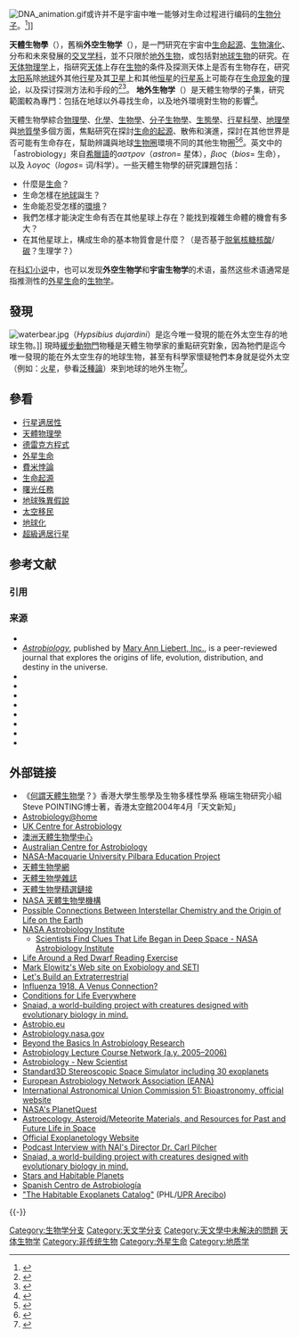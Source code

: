 [[File:DNA_animation.gif|thumb]]或许并不是宇宙中唯一能够对生命过程进行编码的[[生物分子|生物分子]]。<ref name="AstroDNA">{{cite web |url=http://www.astrobio.net/news/article2168.html |title=Launching the Alien Debates (part 1 of 7) |accessdate=2008-10-20 |date=8 December 2006 |work=Astrobiology Magazine |publisher=NASA |archive-date=2007-09-29 |archive-url=https://web.archive.org/web/20070929093356/http://www.astrobio.net/news/article2168.html |dead-url=no }}</ref>]]

'''天體生物學'''（{{lang-en|astrobiology}}），舊稱'''外空生物学'''（{{lang|en|xenobiology}}），是一門研究在宇宙中[[生命起源|生命起源]]、[[生物演化|生物演化]]、分布和未來發展的[[交叉学科|交叉学科]]，並不只限於[[地外生物|地外生物]]，或包括對[[地球生物|地球生物]]的研究。在[[天体物理学|天体物理学]]上，指研究[[天体|天体]]上存在[[生物|生物]]的条件及探测天体上是否有生物存在，研究[[太阳系|太阳系]]除[[地球|地球]]外其他[[行星|行星]]及其[[卫星|卫星]]上和其他[[恒星|恒星]]的[[行星系|行星系]]上可能存在[[生命现象|生命现象]]的[[理论|理论]]，以及探讨探测方法和手段的<ref>{{cite news|url=http://edition.cnn.com/2012/10/02/world/europe/astrobiology-aliens-environment-opinion/index.html?hpt=hp_c4|title=How the search for aliens can help sustain life on Earth|last=Cockell|first=Charles S.|date=4 October 2012|work=CNN News|accessdate=2012-10-08|archive-date=2012-10-11|archive-url=https://web.archive.org/web/20121011042029/http://edition.cnn.com/2012/10/02/world/europe/astrobiology-aliens-environment-opinion/index.html?hpt=hp_c4|dead-url=no}}</ref><ref name="about">{{cite web |url=http://astrobiology.nasa.gov/about-astrobiology/ |title=About Astrobiology |accessdate=2008-10-20 |date=21 January 2008 |work=NASA Astrobiology Institute |publisher=NASA |archiveurl=https://web.archive.org/web/20081011192341/http://astrobiology.nasa.gov/about-astrobiology/ |archivedate=2008-10-11 |deadurl=yes }}</ref>。 '''地外生物学'''（{{lang|en|exobiology}}）是天體生物學的子集，研究範圍較為專門：包括在地球以外尋找生命，以及地外環境對生物的影響<ref>{{cite web |url=http://www.merriam-webster.com/dictionary/exobiology |publisher=Mirriam Webster Dictionary |title="Exobiology" |accessdate=2013-04-11 |language=en |archive-date=2018-09-04 |archive-url=https://web.archive.org/web/20180904084642/https://www.merriam-webster.com/dictionary/exobiology |dead-url=no }}</ref>。

天體生物學綜合[[物理學|物理學]]、[[化學|化學]]、[[生物學|生物學]]、[[分子生物學|分子生物學]]、[[生態學|生態學]]、[[行星科學|行星科學]]、[[地理學|地理學]]與[[地質學|地質學]]多個方面，焦點研究在探討[[生命的起源|生命的起源]]、散佈和演進，探討在其他世界是否可能有生命存在，幫助辨識與地球[[生物圈|生物圈]]環境不同的其他生物圈<ref>{{Cite web |url=http://www.itwire.com.au/content/view/11647/1066/ |title=iTWire - Scientists will look for alien life, but Where and How? |access-date=2013-06-16 |archive-url=https://web.archive.org/web/20081014092633/http://www.itwire.com.au/content/view/11647/1066/ |archive-date=2008-10-14 |dead-url=yes }}</ref><ref>{{cite book |title=The life and death of planet Earth |last=Ward |first=P. D. |authorlink= |coauthors=Brownlee, D. |year=2004 |publisher=Owl Books |location=New York |isbn=0-8050-7512-7 |pages= }}</ref>。英文中的「astrobiology」來自[[希臘語|希臘語]]的''αστρον''（''astron''= 星体），''βιος''（''bios''= 生命），以及 ''λογος''（''logos''= 词/科学）。一些天體生物學的研究課題包括：
* 什麼是[[生命|生命]]？
* 生命怎樣在[[地球|地球]]誕生？
* 生命能忍受怎樣的[[環境|環境]]？
* 我們怎樣才能決定生命有否在其他星球上存在？能找到複雜生命體的機會有多大？
* 在其他星球上，構成生命的基本物質會是什麼？（是否基于[[脱氧核糖核酸|脱氧核糖核酸]]/[[碳|碳]]？生理学？）
在[[科幻小说|科幻小说]]中，也可以发现'''外空生物学'''和'''宇宙生物学'''的术语，虽然这些术语通常是指推测性的[[外星生命|外星生命]]的[[生物学|生物学]]。

==發現==
[[File:waterbear.jpg|thumb]]（''Hypsibius dujardini''）是迄今唯一發現的能在外太空生存的地球生物。]]
現時[[緩步動物門|緩步動物門]]物種是天體生物學家的重點研究對象，因為牠們是迄今唯一發現的能在外太空生存的地球生物，甚至有科學家懷疑牠們本身就是從外太空（例如：[[火星|火星]]，參看[[泛種論|泛種論]]）來到地球的地外生物<ref>{{Youtube |id=7W194GQ6fHI |language=en |title=First Animal to Survive in Space |trans_title=第一種能在太空存活的動物 }}</ref>。

== 參看 ==
{{colbegin}}
* [[行星適居性|行星適居性]]
* [[天體物理學|天體物理學]]
* [[德雷克方程式|德雷克方程式]]
* [[外星生命|外星生命]]
* [[費米悖論|費米悖論]]
* [[生命起源|生命起源]]
* [[曙光號|曙光任務]]
* [[地球殊異假說|地球殊異假說]]
* [[太空移民|太空移民]]
* [[地球化|地球化]]
* [[超級適居行星|超級適居行星]]
{{colend}}

== 参考文献 ==
=== 引用 ===
{{Reflist}}

=== 来源 ===
{{ReflistH}}
* {{Cite web|title=International Journal of Astrobiology|url=https://www.cambridge.org/core/journals/international-journal-of-astrobiology|access-date=2022-05-12|work=Cambridge Core|language=en|archive-date=2022-06-13|archive-url=https://web.archive.org/web/20220613172925/https://www.cambridge.org/core/journals/international-journal-of-astrobiology}}
* [http://www.liebertpub.com/publication.aspx?pub_id=99 ''Astrobiology'']{{Wayback|url=http://www.liebertpub.com/publication.aspx?pub_id=99 |date=20040831120442 }}, published by [[Mary_Ann_Liebert,_Inc.|Mary Ann Liebert, Inc.]], is a peer-reviewed journal that explores the origins of life, evolution, distribution, and destiny in the universe.
* {{cite book |title=The Living Universe: NASA and the Development of Astrobiology |last1=Dick |first1=Steven J. |last2 = Strick |first2 = James |year=2005 |publisher=Rutgers University Press |location=Piscataway, NJ |isbn=0-8135-3733-9 |pages= }}
* {{cite book |title=Lonely planets. The natural philosophy of alien life |last=Grinspoon |first=David  |year=2004 |orig-year=2003 |publisher=ECCO |location=New York |isbn=0-06-018540-6 |pages= }}
* {{Cite book | last = Mautner | first = Michael N. | title = Seeding the Universe with Life: Securing Our Cosmological Future | publisher = Legacy Books (www.amazon.com) | location = Washington, D.C. | year = 2000 | isbn = 0-476-00330-X | url = http://www.astro-ecology.com/PDFSeedingtheUniverse2005Book.pdf | access-date = 2013-06-16 | archive-date = 2012-11-02 | archive-url = https://web.archive.org/web/20121102064713/http://www.astro-ecology.com/PDFSeedingtheUniverse2005Book.pdf | dead-url = no }}
* {{cite book |title=Science, Society, and the Search for Life in the Universe |last=Jakosky |first=Bruce M.  |year=2006 |publisher=University of Arizona Press |location=Tucson |isbn=0-8165-2613-3 |pages= }}
* {{cite book |title=Astrobiology. A Multidisciplinary Approach |last=Lunine |first=Jonathan I. |year=2005 |publisher=Pearson Addison-Wesley |location=San Francisco |isbn=0-8053-8042-6 |pages= }}
* {{cite book |title = An introduction to astrobiology |last1=Gilmour |first1=Iain |first2 = Mark A. |last2 = Sephton |year=2004 |publisher=Cambridge Univ. Press |location=Cambridge, England |isbn=0-521-83736-7 |pages= }}
* {{cite book |title = Rare Earth: Why Complex Life is Uncommon in the Universe |url = https://archive.org/details/rareearthwhycomp0000ward_h4j7 |last1=Ward |first1=Peter |last2=Brownlee |first2 = Donald |year=2000 |publisher=Copernicus |location=New York, NY |isbn=0-387-98701-0 |pages= }}
* {{cite journal |title=Astrobiology: The Study of the Living Universe |date=2005-08-15 |doi=10.1146/annurev.astro.43.051804.102202 |journal=Annual Review of Astronomy and Astrophysics|pages=31–74|volume=43|issue=1|issn=0066-4146 |url= http://www.annualreviews.org/doi/10.1146/annurev.astro.43.051804.102202|access-date=2018-04-02 |author1=Christopher F. Chyba |author2 = Kevin P. Hand |archive-date=2022-01-21 |archive-url = https://web.archive.org/web/20220121191415/https://www.annualreviews.org/doi/10.1146/annurev.astro.43.051804.102202|dead-url=no }}
{{ReflistF}}

== 外部链接 ==
{{sisterlinks|d=no|voy=no|species=no|b=no|s=no|n=no|q=no|wikt=astrobiology|commons=Category:Astrobiology|v=The Department of Astrobiology}}
* 《[https://web.archive.org/web/20060712035812/http://www.lcsd.gov.hk/CE/Museum/Space/AstroNews/c_astronews_04Apr.htm 何謂天體生物學]？》香港大學生態學及生物多樣性學系  極端生物研究小組  Steve POINTING博士著，香港太空館2004年4月「天文新知」
* [http://www.astrobiology.co.uk/ Astrobiology@home]{{Wayback|url=http://www.astrobiology.co.uk/ |date=20060719103024 }}
* [http://astrobiology.ac.uk/ UK Centre for Astrobiology]{{Wayback|url=http://astrobiology.ac.uk/ |date=20121020132805 }}
* [https://web.archive.org/web/20060820155339/http://aca.mq.edu.au/ 澳洲天體生物學中心]
* [http://aca.unsw.edu.au/ Australian Centre for Astrobiology]{{Wayback|url=http://aca.unsw.edu.au/ |date=20130622010002 }}
* [http://pilbara.mq.edu.au/ NASA-Macquarie University Pilbara Education Project]{{Webarchive|url=https://archive.is/20121127110236/http://pilbara.mq.edu.au/ |date=2012-11-27 }}
* [http://www.astrobiology.com/ 天體生物學網]{{Dead link}}
* [http://www.astrobio.net/ 天體生物學雜誌]{{Wayback|url=http://www.astrobio.net/ |date=20060829050708 }}
* [http://www.biologo.com.br/biology/exobiology.html 天體生物學精選鏈接]{{Wayback|url=http://www.biologo.com.br/biology/exobiology.html |date=20070928005834 }}
* [http://nai.nasa.gov/ NASA 天體生物學機構]{{Wayback|url=http://nai.nasa.gov/ |date=20060815002519 }}
* [https://web.archive.org/web/20060929161613/http://pokey.arc.nasa.gov/~astrochm/LifeImplications.html Possible Connections Between Interstellar Chemistry and the Origin of Life on the Earth]
* [http://nai.nasa.gov/ NASA Astrobiology Institute]{{Wayback|url=http://nai.nasa.gov/ |date=20060815002519 }}
** [https://web.archive.org/web/20130220174003/http://nai.arc.nasa.gov/news_stories/news_detail.cfm?ID=207 Scientists Find Clues That Life Began in Deep Space - NASA Astrobiology Institute]
* [https://web.archive.org/web/20051017084033/http://www.emse.fr/%7Eyukna/researchers/reddwarf.htm Life Around a Red Dwarf Reading Exercise]
* [http://www.markelowitz.com/exobiology.htm Mark Elowitz's Web site on Exobiology and SETI]{{Wayback|url=http://www.markelowitz.com/exobiology.htm |date=20120615213320 }}
* [http://www.projectrho.com/rocket/rocket3aa.html Let's Build an Extraterrestrial]{{Wayback|url=http://www.projectrho.com/rocket/rocket3aa.html |date=20060912124901 }}
* [https://web.archive.org/web/20060206194347/http://www.ebicom.net/~rsf1/vel/1918.htm Influenza 1918, A Venus Connection?]
* [http://biocab.org/Exobiology.html Conditions for Life Everywhere]{{Wayback|url=http://biocab.org/Exobiology.html |date=20060718180056 }}
* [https://web.archive.org/web/20061028234139/http://www.nemoramjet.com/snaiad.html Snaiad, a world-building project with creatures designed with evolutionary biology in mind.]
* [http://www.astrobio.eu Astrobio.eu]{{Wayback|url=http://www.astrobio.eu/ |date=20190306111507 }}
* [http://astrobiology.nasa.gov Astrobiology.nasa.gov]{{Wayback|url=http://astrobiology.nasa.gov/ |date=20110221183914 }}
* [http://isites.harvard.edu/icb/icb.do?keyword=sciencelibraries&pageid=icb.page178662/ Beyond the Basics In Astrobiology Research]{{Wayback|url=http://isites.harvard.edu/icb/icb.do?keyword=sciencelibraries&pageid=icb.page178662%2F |date=20160414135735 }}
* [http://streamiss.spaceflight.esa.int/?pg=production&PID=alcn Astrobiology Lecture Course Network (a.y. 2005–2006)]{{Wayback|url=http://streamiss.spaceflight.esa.int/?pg=production&PID=alcn |date=20110518094728 }}
* [https://web.archive.org/web/20071225234257/http://space.newscientist.com/channel/astronomy/astrobiology?DCMP=Matt_Sparkes&nsref=astrobiology-instant-expert Astrobiology - New Scientist]
* [http://standard3d.com Standard3D Stereoscopic Space Simulator including 30 exoplanets]{{Wayback|url=http://standard3d.com/ |date=20200822042354 }}
* [https://web.archive.org/web/20181015060232/http://www.astrobiologia.pl/eana/ European Astrobiology Network Association (EANA)]
* [http://www.ifa.hawaii.edu/~meech/iau/ International Astronomical Union Commission 51: Bioastronomy, official website]{{Wayback|url=http://www.ifa.hawaii.edu/~meech/iau/ |date=20130906030812 }}
* [http://planetquest.jpl.nasa.gov/ NASA's PlanetQuest]{{Wayback|url=http://planetquest.jpl.nasa.gov/ |date=20110225110149 }}
* [http://www.astro-ecology.com Astroecology, Asteroid/Meteorite Materials, and Resources for Past and Future Life in Space]{{Wayback|url=http://www.astro-ecology.com/ |date=20170706142909 }}
* [http://www.exoplanetology.com/ Official Exoplanetology Website]{{Wayback|url=http://www.exoplanetology.com/ |date=20110904052622 }}
* [http://omegataupodcast.net/2009/09/18-astrobiology-at-the-nasa-astrobiology-institute/ Podcast Interview with NAI's Director Dr. Carl Pilcher]{{Wayback|url=http://omegataupodcast.net/2009/09/18-astrobiology-at-the-nasa-astrobiology-institute/ |date=20130617142204 }}
* [https://web.archive.org/web/20130613135659/http://www.nemoramjet.com/snduterus.html Snaiad, a world-building project with creatures designed with evolutionary biology in mind.]
* [http://www.solstation.com/habitable.htm Stars and Habitable Planets]{{Wayback|url=http://www.solstation.com/habitable.htm |date=20110628175616 }}
* [http://cab.inta-csic.es/ Spanish Centro de Astrobiología]{{Webarchive|url=https://wayback.archive-it.org/all/20101124231634/http://cab.inta-csic.es/index.php?lng=es |date=2010-11-24 }}
* [http://phl.upr.edu/projects/habitable-exoplanets-catalog "The Habitable Exoplanets Catalog"]{{Wayback|url=http://phl.upr.edu/projects/habitable-exoplanets-catalog |date=20180211104253 }} (PHL/[[University_of_Puerto_Rico_at_Arecibo|UPR Arecibo]])

{{-}}
{{天體生物學}}
{{生物学}}
{{天文學分支}}
{{Extraterrestrial life}}

{{Authority control}}

{{DEFAULTSORT:Astrobiology}}
[[Category:生物学分支|Category:生物学分支]]
[[Category:天文学分支|Category:天文学分支]]
[[Category:天文學中未解決的問題|Category:天文學中未解決的問題]]
[[Category:天体生物学|]]
[[Category:非传统生物|Category:非传统生物]]
[[Category:外星生命|Category:外星生命]]
[[Category:地质学|Category:地质学]]
